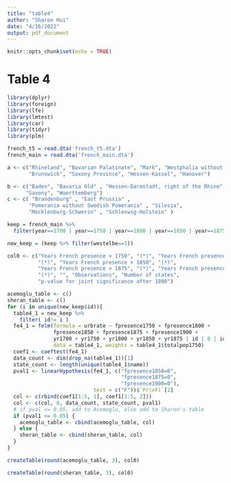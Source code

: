 ```yaml
---
title: "table4"
author: "Sharon Hui"
date: "4/16/2022"
output: pdf_document
---
```


```r
knitr::opts_chunk$set(echo = TRUE)
```

# Table 4


```r
library(dplyr)
library(foreign)
library(lfe)
library(lmtest)
library(car)
library(tidyr)
library(plm)

french_t5 = read.dta('french_t5.dta')
french_main = read.dta('french_main.dta')

a <- c("Rhineland", "Bavarian Palatinate", "Mark", "Westphalia without Mark",
       "Brunswick", "Saxony Province", "Hessen-Kassel", "Hanover")

b <- c("Baden", "Bavaria Old" , "Hessen-Darmstadt, right of the Rhine", 
      "Saxony", "Wuerttemberg")
c <- c( "Brandenburg" , "East Prussia" , 
       "Pomerania without Swedish Pomerania" , "Silesia",  
       "Mecklenburg-Schwerin" , "Schleswig-Holstein" )

keep = french_main %>%
  filter(year==1700 | year==1750 | year==1800 | year==1850 | year==1875 | year==1900 )

new_keep = (keep %>% filter(westelbe==1))
```




```r
col0 <- c("Years French presence × 1750", "(*)", "Years French presence × 1800",
          "(*)", "Years French presence × 1850", "(*)",
          "Years French presence × 1875", "(*)", "Years French presence × 1900",
          "(*)", "", "Observations", "Number of states",
          "p-value for joint significance after 1800")

acemoglu_table <- c()
sheran_table <- c()
for (i in unique(new_keep$id)){
  table4_1 = new_keep %>%
    filter( id!= i )
  fe4_1 = felm(formula = urbrate ~ fpresence1750 + fpresence1800 + 
               fpresence1850 + fpresence1875 + fpresence1900 + 
               yr1700 + yr1750 + yr1800 + yr1850 + yr1875 | id | 0 | id, 
               data = table4_1, weights = table4_1$totalpop1750)
  coef1 <- coeftest(fe4_1)
  data_count <- dim(drop_na(table4_1))[1]
  state_count <- length(unique(table4_1$name))
  pval1 <- linearHypothesis(fe4_1, c("fpresence1850=0", 
                                     "fpresence1875=0", 
                                     "fpresence1900=0"),
                            test = c("F"))$`Pr(>F)`[2]
  col <- c(rbind(coef1[1:5, 1], coef1[1:5, 2]))
  col <- c(col, 0, data_count, state_count, pval1)
  # if pval <= 0.05, add to Acemoglu, else add to Sharon's table
  if (pval1 <= 0.05) {
    acemoglu_table <- cbind(acemoglu_table, col)
  } else {
    sheran_table <- cbind(sheran_table, col)
  }
}
```

```r
createTable(round(acemoglu_table, 3), col0)
```

```r
createTable(round(sheran_table, 3), col0)
```

